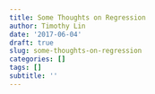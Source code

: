 ```yaml
---
title: Some Thoughts on Regression
author: Timothy Lin
date: '2017-06-04'
draft: true
slug: some-thoughts-on-regression
categories: []
tags: []
subtitle: ''
---
```


